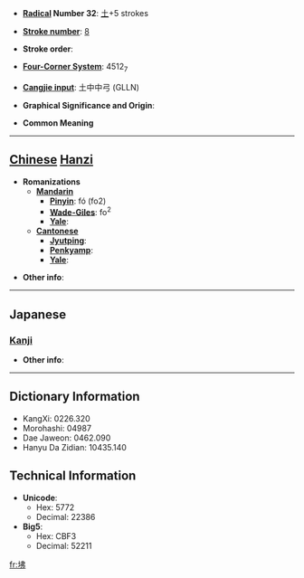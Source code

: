 * '''[[Wiktionary:Chinese radical index| Radical]] Number 32''': [[Wiktionary:Chinese radical index 土|土]]+5 strokes

* '''[[Wiktionary:Chinese total strokes index|Stroke number]]''': [[Wiktionary:Chinese total strokes index 8|8]]

* '''Stroke order''': 

* '''[[Wiktionary:Chinese four corner index|Four-Corner System]]''': 4512<sub>7</sub>

* '''[[Wiktionary:Chinese Cangjie index|Cangjie input]]''': 土中中弓 (GLLN)

* '''Graphical Significance and Origin''': 

* '''Common Meaning'''

----

== [[Chinese]] [[Hanzi]] ==

* '''Romanizations'''
** '''[[Mandarin]]'''
*** '''[[Pinyin]]''': fó (fo2)
*** '''[[Wade-Giles]]''': fo<sup>2</sup>
*** '''[[Yale]]''': 
** '''[[Cantonese]]'''
*** '''[[Jyutping]]''':
*** '''[[Penkyamp]]''': 
*** '''[[Yale]]''': 

* '''Other info''': 

----

==Japanese==
===[[Kanji]]===
{{kanji|on readings=[[ふつ]] (futsu), [[ぶち]] (buchi), [[へつ]] (hetsu), [[べち]] (bechi)
|kun readings=
}}

* '''Other info''':  

----

== Dictionary Information ==

* KangXi: 0226.320
* Morohashi: 04987
* Dae Jaweon: 0462.090
* Hanyu Da Zidian: 10435.140

== Technical Information ==

* '''Unicode''':
** Hex: 5772
** Decimal: 22386
* '''Big5''':
** Hex: CBF3
** Decimal: 52211

[[fr:坲]]